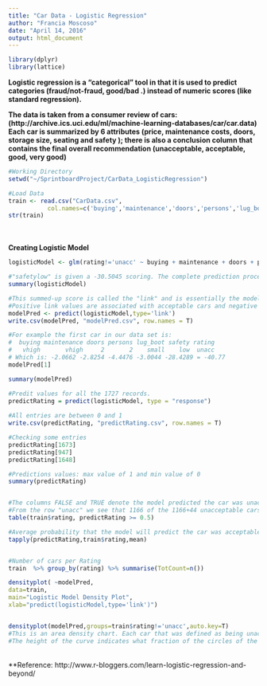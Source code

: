 ```yaml
---
title: "Car Data - Logistic Regression"
author: "Francia Moscoso"
date: "April 14, 2016"
output: html_document
---
```


```r
library(dplyr)    
library(lattice)
```

**Logistic regression is a "categorical" tool in that it is used to predict categories (fraud/not-fraud, good/bad .) instead of numeric scores (like standard regression).**
 
**The data is taken from a consumer review of cars:<br> (http://archive.ics.uci.edu/ml/machine-learning-databases/car/car.data) 
Each car is summarized by 6 attributes (price, maintenance costs, doors, storage size, seating and safety ); there is also a conclusion column that contains the final overall recommendation (unacceptable, acceptable, good, very good)** 

```r
#Working Directory
setwd("~/SprintboardProject/CarData_LogisticRegression") 

#Load Data
train <- read.csv("CarData.csv",
           col.names=c('buying','maintenance','doors','persons','lug_boot','safety','rating'))
str(train)
```
<br>
<br>
**Creating Logistic Model**
```r
logisticModel <- glm(rating!='unacc' ~ buying + maintenance + doors + persons + lug_boot + safety, family=binomial(link = "logit"),data=train)

#"safetylow" is given a -30.5045 scoring. The complete prediction procedure for a new car is to look the levels specified for all 6 variables and add up the correct scores plus the Intercept score of -28.4255.
summary(logisticModel)

#This summed-up score is called the "link" and is essentially the model prediction. 
#Positive link values are associated with acceptable cars and negative link values are associated with unacceptable cars.
modelPred <- predict(logisticModel,type='link')
write.csv(modelPred, "modelPred.csv", row.names = T)

#For example the first car in our data set is:
#  buying maintenance doors persons lug_boot safety rating
#   vhigh       vhigh     2       2    small    low  unacc
# Which is: -2.0662 -2.8254 -4.4476 -3.0044 -28.4289 = -40.77
modelPred[1]

summary(modelPred)

#Predit values for all the 1727 records.
predictRating = predict(logisticModel, type = "response")
 
#All entries are between 0 and 1
write.csv(predictRating, "predictRating.csv", row.names = T)

#Checking some entries
predictRating[1673]
predictRating[947]
predictRating[1648]

#Predictions values: max value of 1 and min value of 0
summary(predictRating)


#The columns FALSE and TRUE denote the model predicted the car was unacceptable or at least acceptable. 
#From the row "unacc" we see that 1166 of the 1166+44 unacceptable cars were correctly  predicted FALSE (or not at least acceptable). Also notice the only face negatives are the 32 FALSEs in the "acc" row- none of the good or very good cars were predicted to be unacceptable. We can examine the error rates of our model with the      single line: 
table(train$rating, predictRating >= 0.5)

#Average probability that the model will predict the car was acceptable for each Rating
tapply(predictRating,train$rating,mean)


#Number of cars per Rating
train  %>% group_by(rating) %>% summarise(TotCount=n())

densityplot( ~modelPred,
data=train,
main="Logistic Model Density Plot",
xlab="predict(logisticModel,type='link')")


densityplot(modelPred,groups=train$rating!='unacc',auto.key=T)
#This is an area density chart. Each car that was defined as being unacceptable adds a single blue circle to   the bottom of the chart. Each car that was defined as being acceptable adds a single magenta circle to the     bottom of the chart.
#The height of the curve indicates what fraction of the circles of the same color are under that region of the curve. So we can see most of the blue circles are in 3 clusters centered at -55, -30 and -5 while the magenta  circles are largely clustered around +5.
```
<br>
**Reference: http://www.r-bloggers.com/learn-logistic-regression-and-beyond/
<br>
<br>
